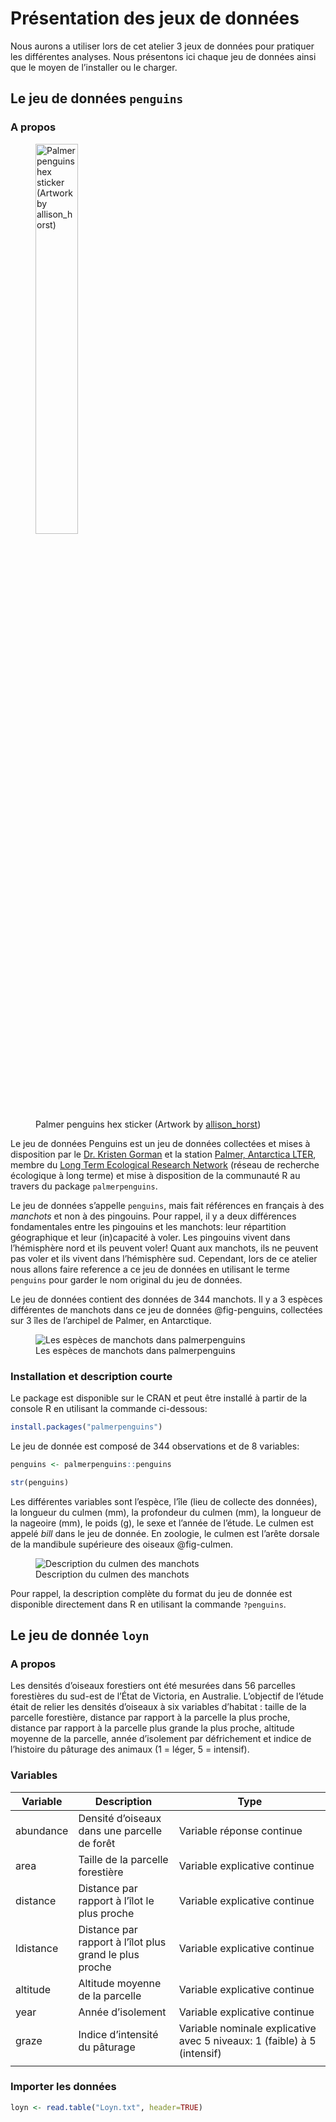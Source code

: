 # Présentation des jeux de données

Nous aurons a utiliser lors de cet atelier 3 jeux de données pour pratiquer les différentes analyses. Nous présentons ici chaque jeu de données ainsi que le moyen de l'installer ou le charger.

## Le jeu de données `penguins`

### A propos

![Palmer penguins hex sticker (Artwork by [allison_horst](https://allisonhorst.github.io))](palmerpenguins.png){#fig-hex1 width="40%"}

Le jeu de données Penguins est un jeu de données collectées et mises à disposition par le [Dr. Kristen Gorman](https://www.uaf.edu/cfos/people/faculty/detail/kristen-gorman.php) et la station [Palmer, Antarctica LTER](https://pallter.marine.rutgers.edu/), membre du [Long Term Ecological Research Network](https://lternet.edu/) (réseau de recherche écologique à long terme) et mise à disposition de la communauté R au travers du package `palmerpenguins`.

Le jeu de données s'appelle `penguins`, mais fait références en français à des *manchots* et non à des pingouins. Pour rappel, il y a deux différences fondamentales entre les pingouins et les manchots: leur répartition géographique et leur (in)capacité à voler. Les pingouins vivent dans l'hémisphère nord et ils peuvent voler! Quant aux manchots, ils ne peuvent pas voler et ils vivent dans l'hémisphère sud. Cependant, lors de ce atelier nous allons faire reference a ce jeu de données en utilisant le terme `penguins` pour garder le nom original du jeu de données.

Le jeu de données contient des données de 344 manchots. Il y a 3 espèces différentes de manchots dans ce jeu de données @fig-penguins, collectées sur 3 îles de l'archipel de Palmer, en Antarctique.

![Les espèces de manchots dans palmerpenguins](meetpenguins.png){#fig-penguins}

### Installation et description courte

Le package est disponible sur le CRAN et peut être installé à partir de la console R en utilisant la commande ci-dessous:

```r
install.packages("palmerpenguins")
```

Le jeu de donnée est composé de 344 observations et de 8 variables:

```r
penguins <- palmerpenguins::penguins
```

```r
str(penguins)
```

Les différentes variables sont l'espèce, l'île (lieu de collecte des données), la longueur du culmen (mm), la profondeur du culmen (mm), la longueur de la nageoire (mm), le poids (g), le sexe et l'année de l'étude. Le culmen est appelé *bill* dans le jeu de donnée. En zoologie, le culmen est l'arête dorsale de la mandibule supérieure des oiseaux @fig-culmen.

![Description du culmen des manchots](culmen_depth.png){#fig-culmen}

Pour rappel, la description complète du format du jeu de donnée est disponible directement dans R en utilisant la commande `?penguins`.

## Le jeu de donnée `loyn`

### A propos

Les densités d'oiseaux forestiers ont été mesurées dans 56 parcelles forestières du sud-est de l'État de Victoria, en Australie. L'objectif de l'étude était de relier les densités d'oiseaux à six variables d'habitat : taille de la parcelle forestière, distance par rapport à la parcelle la plus proche, distance par rapport à la parcelle plus grande la plus proche, altitude moyenne de la parcelle, année d'isolement par défrichement et indice de l'histoire du pâturage des animaux (1 = léger, 5 = intensif).

### Variables

| Variable  | Description                                  | Type                                                                    |
|-----------|----------------------------------------------|-------------------------------------------------------------------------|
| abundance | Densité d'oiseaux dans une parcelle de forêt | Variable réponse continue                                               |
| area      | Taille de la parcelle forestière             | Variable explicative continue                                           |
| distance  | Distance par rapport à l'îlot le plus proche | Variable explicative continue                                           |
| ldistance | Distance par rapport à l'îlot plus grand le plus proche | Variable explicative continue                                           |
| altitude  | Altitude moyenne de la parcelle              | Variable explicative continue                                           |
| year      | Année d'isolement                            | Variable explicative continue                                           |
| graze     | Indice d'intensité du pâturage               | Variable nominale explicative avec 5 niveaux: 1 (faible) à 5 (intensif) |
|           |                                              |                                                                         |


### Importer les données

```r
loyn <- read.table("Loyn.txt", header=TRUE)
```